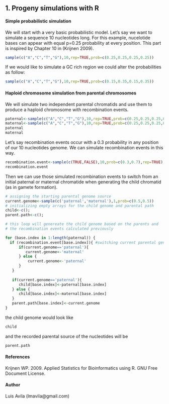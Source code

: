 1. Progeny simulations with R
-----------------------------
#### Simple probabilistic simulation
We will start with a very basic probabilistic model.
Let's say we want to simulate a sequence 10 nucleotides long.
For this example, nucelotide bases can appear with equal p=0.25 probability at every position.
This part is inspired by Chapter 10 in (Krijnen 2009).

```r
sample(c("A","C","T","G"),10,rep=TRUE,prob=c(0.25,0.25,0.25,0.25))
```

If we would like to simulate a GC rich region we could alter the probabilities as follow:

```r
sample(c("A","C","T","G"),10,rep=TRUE,prob=c(0.15,0.35,0.15,0.35))
```

#### Haploid chromosome simulation from parental chromosomes
We will simulate two independent parental chromatids and use them 
to produce a haploid chromosome with recombination events.


```r
paternal<-sample(c("A","C","T","G"),10,rep=TRUE,prob=c(0.25,0.25,0.25,0.25))
maternal<-sample(c("A","C","T","G"),10,rep=TRUE,prob=c(0.25,0.25,0.25,0.25))
paternal
maternal
```

Let's say recombination events occur with a 0.3 probability in any position
of our 10 nucleotides genome.
We can simulate recombination events in this way.

```r
recombination.event<-sample(c(TRUE,FALSE),10,prob=c(0.3,0.7),rep=TRUE)
recombination.event

```
Then we can use those simulated recombination events to switch from an initial
paternal or maternal chromatide when generating the child chromatid (as in gamete formation).

```r
# assigning the starting parental genome source
current.genome<-sample(c('paternal','maternal'),1,prob=c(0.5,0.5))
# initializing empty arrays for the child genome and parental path
child<-c();
parent.path<-c();

# this loop will genereate the child genome based on the parents and
# the recombination events calculated previously

for (base.index in 1:length(paternal)) {
  if (recombination.event[base.index]){ #switching current parental genome
      if(current.genome=='paternal'){
         current.genome<-'maternal'
      } else {
          current.genome<-'paternal'
      }      
   }   
   
   if(current.genome=='paternal'){
      child[base.index]<-paternal[base.index]
   } else {
      child[base.index]<-maternal[base.index]	
   }
   parent.path[base.index]<-current.genome
}

```
the child genome would look like
```r
child
```
and the recorded parental source of the nucleotides will be
```r
parent.path
```

#### References
Krijnen WP. 2009. Applied Statistics for Bioinformatics using R. GNU Free Document License.

#### Author
Luis Avila (lmavila@gmail.com)